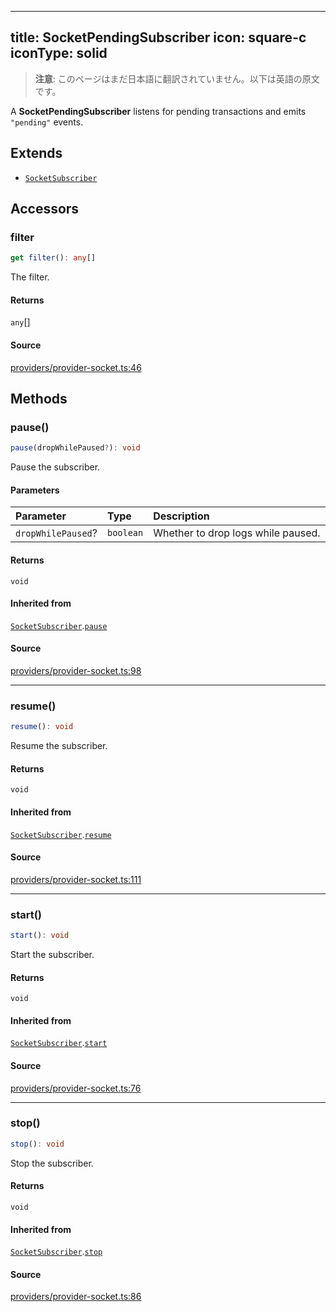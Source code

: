 <!-- AUTO-GENERATED-CONTENT:START (ENGLISH-COPY) -->
---
title: SocketPendingSubscriber
icon: square-c
iconType: solid
---

> **注意**: このページはまだ日本語に翻訳されていません。以下は英語の原文です。

A **SocketPendingSubscriber** listens for pending transactions and emits `"pending"` events.

## Extends

- [`SocketSubscriber`](/jp/sdk/content/classes/SocketSubscriber)

## Accessors

### filter

```ts
get filter(): any[]
```

The filter.

#### Returns

`any`[]

#### Source

[providers/provider-socket.ts:46](https://github.com/dominant-strategies/quais.js/blob/c1c12d43f9d34c6baad2b0542bd6d0acd6fefcbf/src/providers/provider-socket.ts#L46)

## Methods

### pause()

```ts
pause(dropWhilePaused?): void
```

Pause the subscriber.

#### Parameters

| Parameter | Type | Description |
| :------ | :------ | :------ |
| `dropWhilePaused`? | `boolean` | Whether to drop logs while paused. |

#### Returns

`void`

#### Inherited from

[`SocketSubscriber`](/jp/sdk/content/classes/SocketSubscriber).[`pause`](/jp/sdk/content/classes/SocketSubscriber#pause)

#### Source

[providers/provider-socket.ts:98](https://github.com/dominant-strategies/quais.js/blob/c1c12d43f9d34c6baad2b0542bd6d0acd6fefcbf/src/providers/provider-socket.ts#L98)

***

### resume()

```ts
resume(): void
```

Resume the subscriber.

#### Returns

`void`

#### Inherited from

[`SocketSubscriber`](/jp/sdk/content/classes/SocketSubscriber).[`resume`](/jp/sdk/content/classes/SocketSubscriber#resume)

#### Source

[providers/provider-socket.ts:111](https://github.com/dominant-strategies/quais.js/blob/c1c12d43f9d34c6baad2b0542bd6d0acd6fefcbf/src/providers/provider-socket.ts#L111)

***

### start()

```ts
start(): void
```

Start the subscriber.

#### Returns

`void`

#### Inherited from

[`SocketSubscriber`](/jp/sdk/content/classes/SocketSubscriber).[`start`](/jp/sdk/content/classes/SocketSubscriber#start)

#### Source

[providers/provider-socket.ts:76](https://github.com/dominant-strategies/quais.js/blob/c1c12d43f9d34c6baad2b0542bd6d0acd6fefcbf/src/providers/provider-socket.ts#L76)

***

### stop()

```ts
stop(): void
```

Stop the subscriber.

#### Returns

`void`

#### Inherited from

[`SocketSubscriber`](/jp/sdk/content/classes/SocketSubscriber).[`stop`](/jp/sdk/content/classes/SocketSubscriber#stop)

#### Source

[providers/provider-socket.ts:86](https://github.com/dominant-strategies/quais.js/blob/c1c12d43f9d34c6baad2b0542bd6d0acd6fefcbf/src/providers/provider-socket.ts#L86)
